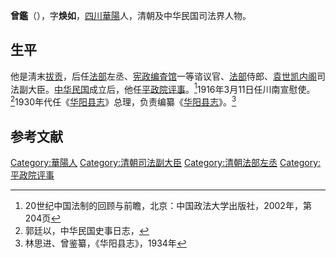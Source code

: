'''曾鑑'''（{{bd|？||？|}}），字'''焕如'''，[[四川|四川]][[華陽縣_(四川)|華陽]]人，清朝及中华民国司法界人物。

==生平==
他是淸末[[拔贡|拔贡]]，后任[[法部|法部]]左丞、[[宪政编査馆|宪政编査馆]]一等谘议官、[[法部|法部]]侍郎、[[袁世凯内阁|袁世凯内阁]]司法副大臣。[[中华民国|中华民国]]成立后，他任[[平政院评事|平政院评事]]。<ref>20世纪中国法制的回顾与前瞻，北京：中国政法大学出版社，2002年，第204页</ref>1916年3月11日任川南宣慰使。<ref>郭廷以，中华民国史事日志，</ref>1930年代任《[[华阳县志|华阳县志]]》总理，负责编纂《[[华阳县志|华阳县志]]》。<ref>林思进、曾鉴纂，《华阳县志》，1934年</ref>

==参考文献==
{{reflist}}

{{清朝欽命憲政編查館職官}}
[[Category:華陽人|Category:華陽人]]
[[Category:清朝司法副大臣|Category:清朝司法副大臣]]
[[Category:清朝法部左丞|Category:清朝法部左丞]]
[[Category:平政院评事|Category:平政院评事]]